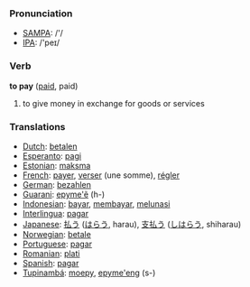 === Pronunciation ===
*[[w:SAMPA|SAMPA]]: /'/
*[[w:IPA|IPA]]: /'peɪ/

=== Verb ===

'''to pay''' ([[paid]], paid)

# to give money in exchange for goods or services

=== Translations ===
*[[Dutch]]: [[betalen]]
*[[Esperanto]]: [[pagi]]
*[[Estonian]]: [[maksma]]
*[[French]]: [[payer]], [[verser]] (une somme), [[régler]]
*[[German]]: [[bezahlen]]
*[[Guarani]]: [[epyme'ẽ]] (h-)
*[[Indonesian]]: [[bayar]], [[bayar|membayar]], [[lunas|melunasi]]
*[[Interlingua]]: [[pagar]]
*[[Japanese]]: [[払う]] ([[はらう]], harau), [[支払う]] ([[しはらう]], shiharau)
*[[Norwegian]]: [[betale]]
*[[Portuguese]]: [[pagar]]
*[[Romanian]]: [[plati]] 
*[[Spanish]]: [[pagar]]
*[[Tupinambá]]: [[moepy]], [[epyme'eng]] (s-)